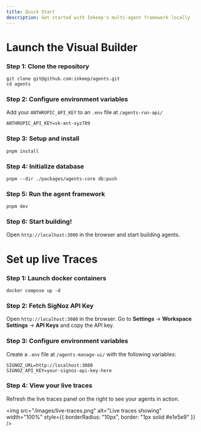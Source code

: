 ```yaml
---
title: Quick Start
description: Get started with Inkeep's multi-agent framework locally
---
```


# Launch the Visual Builder

### Step 1: Clone the repository

```
git clone git@github.com:inkeep/agents.git
cd agents
```

### Step 2: Configure environment variables

Add your `ANTHROPIC_API_KEY` to an `.env` file at `/agents-run-api/`
```
ANTHROPIC_API_KEY=sk-ant-xyz789
```

### Step 3: Setup and install
```
pnpm install
```

### Step 4: Initialize database
```
pnpm --dir ./packages/agents-core db:push
```

### Step 5: Run the agent framework
```
pnpm dev
```

### Step 6: Start building!
Open `http://localhost:3000` in the browser and start building agents.

# Set up live Traces

### Step 1: Launch docker containers
```
docker compose up -d
```

### Step 2: Fetch SigNoz API Key
Open `http://localhost:3080` in the browser. Go to **Settings** → **Workspace Settings** → **API Keys** and copy the API key.

### Step 3: Configure environment variables
Create a `.env` file at `/agents-manage-ui/` with the following variables:

```
SIGNOZ_URL=http://localhost:3080
SIGNOZ_API_KEY=your-signoz-api-key-here
```

### Step 4: View your live traces

Refresh the live traces panel on the right to see your agents in action.

<img
  src="/images/live-traces.png"
  alt="Live traces showing"
  width="100%"
  style={{ borderRadius: "10px", border: "1px solid #e1e5e9" }}
/>